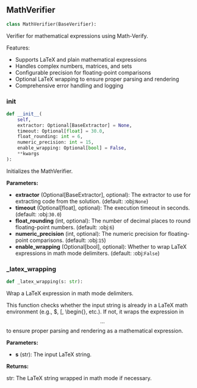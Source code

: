 <a id="camel.verifiers.math_verifier"></a>

<a id="camel.verifiers.math_verifier.MathVerifier"></a>

## MathVerifier

```python
class MathVerifier(BaseVerifier):
```

Verifier for mathematical expressions using Math-Verify.

Features:
- Supports LaTeX and plain mathematical expressions
- Handles complex numbers, matrices, and sets
- Configurable precision for floating-point comparisons
- Optional LaTeX wrapping to ensure proper parsing and rendering
- Comprehensive error handling and logging

<a id="camel.verifiers.math_verifier.MathVerifier.__init__"></a>

### __init__

```python
def __init__(
    self,
    extractor: Optional[BaseExtractor] = None,
    timeout: Optional[float] = 30.0,
    float_rounding: int = 6,
    numeric_precision: int = 15,
    enable_wrapping: Optional[bool] = False,
    **kwargs
):
```

Initializes the MathVerifier.

**Parameters:**

- **extractor** (Optional[BaseExtractor], optional): The extractor to use for extracting code from the solution. (default: :obj:`None`)
- **timeout** (Optional[float], optional): The execution timeout in seconds. (default: :obj:`30.0`)
- **float_rounding** (int, optional): The number of decimal places to round floating-point numbers. (default: :obj:`6`)
- **numeric_precision** (int, optional): The numeric precision for floating-point comparisons. (default: :obj:`15`)
- **enable_wrapping** (Optional[bool], optional): Whether to wrap LaTeX expressions in math mode delimiters. (default: :obj:`False`)

<a id="camel.verifiers.math_verifier.MathVerifier._latex_wrapping"></a>

### _latex_wrapping

```python
def _latex_wrapping(s: str):
```

Wrap a LaTeX expression in math mode delimiters.

This function checks whether the input string is already in a LaTeX
math environment (e.g., $, \[, \begin{}, etc.). If not, it wraps the
expression in $$...$$ to ensure proper parsing and rendering as a
mathematical expression.

**Parameters:**

- **s** (str): The input LaTeX string.

**Returns:**

  str: The LaTeX string wrapped in math mode if necessary.
